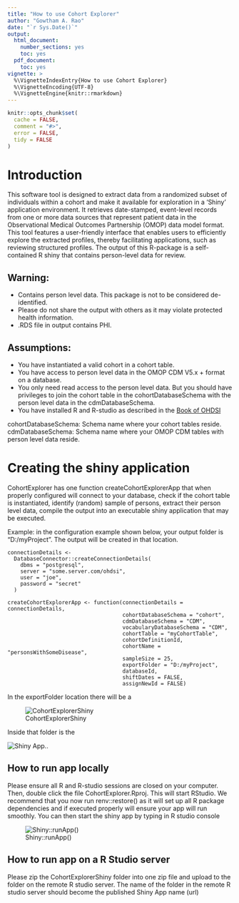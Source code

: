 ---
title: "How to use Cohort Explorer"
author: "Gowtham A. Rao"
date: "`r Sys.Date()`"
output:
  html_document:
    number_sections: yes
    toc: yes  
  pdf_document: 
    toc: yes     
vignette: >
  %\VignetteIndexEntry{How to use Cohort Explorer}
  %\VignetteEncoding{UTF-8}    
  %\VignetteEngine{knitr::rmarkdown}
---

```{r, echo = FALSE, message = FALSE}
knitr::opts_chunk$set(
  cache = FALSE,
  comment = "#>",
  error = FALSE,
  tidy = FALSE
)
```

# Introduction

This software tool is designed to extract data from a randomized subset of individuals within a cohort and make it available for exploration in a 'Shiny' application environment. It retrieves date-stamped, event-level records from one or more data sources that represent patient data in the Observational Medical Outcomes Partnership (OMOP) data model format. This tool features a user-friendly interface that enables users to efficiently explore the extracted profiles, thereby facilitating applications, such as reviewing structured profiles. The output of this R-package is a self-contained R shiny that contains person-level data for review.


## Warning:
- Contains person level data. This package is not to be considered de-identified.
- Please do not share the output with others as it may violate protected health information.
- .RDS file in output contains PHI.


## Assumptions:
- You have instantiated a valid cohort in a cohort table.
- You have access to person level data in the OMOP CDM V5.x + format on a database.
- You only need read access to the person level data. But you should have privileges to join the cohort table in the cohortDatabaseSchema with the person level data in the cdmDatabaseSchema.
- You have installed R and R-studio as described in the [Book of OHDSI](https://ohdsi.github.io/TheBookOfOhdsi/SqlAndR.html)

cohortDatabaseSchema: Schema name where your cohort tables reside.
cdmDatabaseSchema: Schema name where your OMOP CDM tables with person level data reside.


# Creating the shiny application

CohortExplorer has one function createCohortExplorerApp that when properly configured will connect to your database, check if the cohort table is instantiated, identify (random) sample of persons, extract their person level data, compile the output into an executable shiny application that may be executed.

Example: in the configuration example shown below, your output folder is "D:/myProject". The output will be created in that location.

```
connectionDetails <-
  DatabaseConnector::createConnectionDetails(
    dbms = "postgresql",
    server = "some.server.com/ohdsi",
    user = "joe",
    password = "secret"
  )

createCohortExplorerApp <- function(connectionDetails = connectionDetails,
                                    cohortDatabaseSchema = "cohort",
                                    cdmDatabaseSchema = "CDM",
                                    vocabularyDatabaseSchema = "CDM",
                                    cohortTable = "myCohortTable",
                                    cohortDefinitionId,
                                    cohortName = "personsWithSomeDisease",
                                    sampleSize = 25,
                                    exportFolder = "D:/myProject",
                                    databaseId,
                                    shiftDates = FALSE,
                                    assignNewId = FALSE)
```

In the exportFolder location there will be a 

![CohortExplorerShiny](FolderLocation.png)


Inside that folder is the 

![Shiny App.](ShinyApp.png).

## How to run app locally
Please ensure all R and R-studio sessions are closed on your computer. Then, double click the file CohortExplorer.Rproj. This will start RStudio. We recommend that you now run renv::restore() as it will set up all R package dependencies and if executed properly will ensure your app will run smoothly. You can then start the shiny app by typing in R studio console

![Shiny::runApp()](RunApp.png)

## How to run app on a R Studio server
Please zip the CohortExplorerShiny folder into one zip file and upload to the folder on the remote R studio server. The name of the folder in the remote R studio server should become the published Shiny App name (url)
